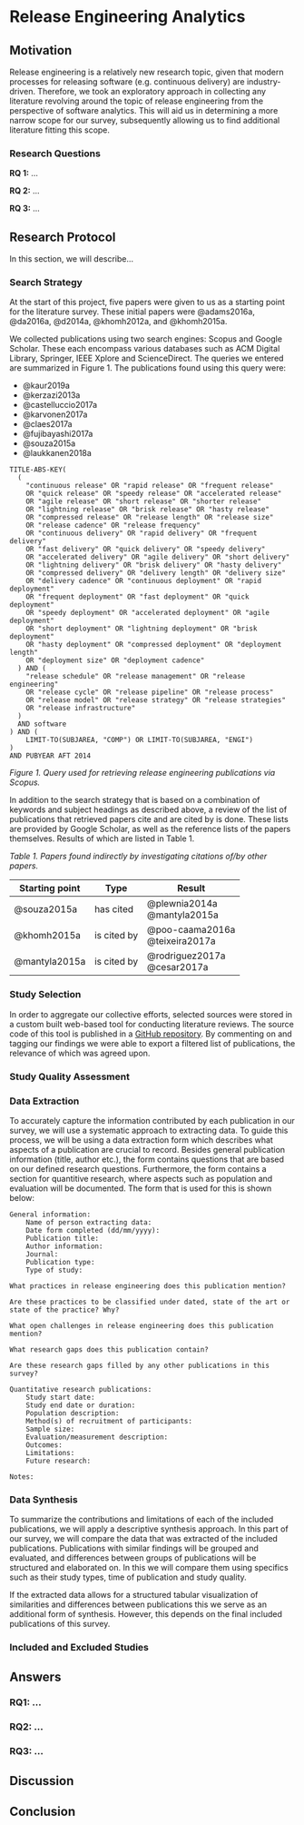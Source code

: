 # Release Engineering Analytics

## Motivation

Release engineering is a relatively new research topic,
given that modern processes for releasing software (e.g. continuous delivery)
are industry-driven.
Therefore, we took an exploratory approach in collecting any literature
revolving around the topic of release engineering from the perspective of
software analytics.
This will aid us in determining a more narrow scope for our survey,
subsequently allowing us to find additional literature fitting this scope.

### Research Questions

<!-- TODO -->
**RQ 1:** ...

**RQ 2:** ...

**RQ 3:** ...

## Research Protocol

<!-- TODO -->
In this section, we will describe...

### Search Strategy

At the start of this project,
five papers were given to us as a starting point for the literature survey.
These initial papers were @adams2016a, @da2016a, @d2014a, @khomh2012a, and
@khomh2015a.

We collected publications using two search engines: Scopus and Google Scholar.
These each encompass various databases such as ACM Digital Library, Springer,
IEEE Xplore and ScienceDirect.
The queries we entered are summarized in Figure 1.
The publications found using this query were:

- @kaur2019a
- @kerzazi2013a
- @castelluccio2017a
- @karvonen2017a
- @claes2017a
- @fujibayashi2017a
- @souza2015a
- @laukkanen2018a

```
TITLE-ABS-KEY(
  (
    "continuous release" OR "rapid release" OR "frequent release"
    OR "quick release" OR "speedy release" OR "accelerated release"
    OR "agile release" OR "short release" OR "shorter release"
    OR "lightning release" OR "brisk release" OR "hasty release"
    OR "compressed release" OR "release length" OR "release size"
    OR "release cadence" OR "release frequency"
    OR "continuous delivery" OR "rapid delivery" OR "frequent delivery"
    OR "fast delivery" OR "quick delivery" OR "speedy delivery"
    OR "accelerated delivery" OR "agile delivery" OR "short delivery"
    OR "lightning delivery" OR "brisk delivery" OR "hasty delivery"
    OR "compressed delivery" OR "delivery length" OR "delivery size"
    OR "delivery cadence" OR "continuous deployment" OR "rapid deployment"
    OR "frequent deployment" OR "fast deployment" OR "quick deployment"
    OR "speedy deployment" OR "accelerated deployment" OR "agile deployment"
    OR "short deployment" OR "lightning deployment" OR "brisk deployment"
    OR "hasty deployment" OR "compressed deployment" OR "deployment length"
    OR "deployment size" OR "deployment cadence"
  ) AND (
    "release schedule" OR "release management" OR "release engineering"
    OR "release cycle" OR "release pipeline" OR "release process"
    OR "release model" OR "release strategy" OR "release strategies"
    OR "release infrastructure"
  )
  AND software
) AND (
	LIMIT-TO(SUBJAREA, "COMP") OR LIMIT-TO(SUBJAREA, "ENGI")
)
AND PUBYEAR AFT 2014
```

_Figure 1. Query used for retrieving release engineering publications via Scopus._

In addition to the search strategy that is based on a combination of keywords
and subject headings as described above, a review of the list of publications
that retrieved papers cite and are cited by is done.
These lists are provided by Google Scholar,
as well as the reference lists of the papers themselves.
Results of which are listed in Table 1.

_Table 1. Papers found indirectly by investigating citations of/by other papers._

| Starting point | Type        | Result                              |
|----------------|-------------|-------------------------------------|
| @souza2015a    | has cited   | @plewnia2014a   <br> @mantyla2015a  |
| @khomh2015a    | is cited by | @poo-caama2016a <br> @teixeira2017a |
| @mantyla2015a  | is cited by | @rodriguez2017a <br> @cesar2017a    |

### Study Selection

In order to aggregate our collective efforts, selected sources were stored in a
custom built web-based tool for conducting literature reviews.
The source code of this tool is published in a
[GitHub repository](https://github.com/jessetilro/research).
By commenting on and tagging our findings we were able to export a filtered
list of publications,
the relevance of which was agreed upon.

### Study Quality Assessment

<!-- TODO -->

### Data Extraction
To accurately capture the information contributed by each publication in our survey, we will use a systematic approach to extracting data. To guide this process, we will be using a data extraction form which describes what aspects of a publication are crucial to record. Besides general publication information (title, author etc.), the form contains questions that are based on our defined research questions. Furthermore, the form contains a section for quantitive research, where aspects such as population and evaluation will be documented. The form that is used for this is shown below:

```
General information:
	Name of person extracting data:
	Date form completed (dd/mm/yyyy):
	Publication title:
	Author information:
	Journal:
	Publication type:
	Type of study:

What practices in release engineering does this publication mention?

Are these practices to be classified under dated, state of the art or state of the practice? Why?

What open challenges in release engineering does this publication mention?

What research gaps does this publication contain?

Are these research gaps filled by any other publications in this survey?

Quantitative research publications:
	Study start date:
	Study end date or duration:
	Population description:
	Method(s) of recruitment of participants:
	Sample size:
	Evaluation/measurement description:
	Outcomes:
	Limitations:
	Future research:

Notes:

```

### Data Synthesis
To summarize the contributions and limitations of each of the included publications, we will apply a descriptive synthesis approach. In this part of our survey, we will compare the data that was extracted of the included publications. Publications with similar findings will be grouped and evaluated, and differences between groups of publications will be structured and elaborated on. In this we will compare them using specifics such as their study types, time of publication and study quality.

If the extracted data allows for a structured tabular visualization of similarities and differences between publications this we serve as an additional form of synthesis. However, this depends on the final included publications of this survey.

### Included and Excluded Studies

<!-- TODO -->

## Answers

<!-- TODO -->

### RQ1: ...

<!-- TODO -->

### RQ2: ...

<!-- TODO -->

### RQ3: ...

<!-- TODO -->

## Discussion

<!-- TODO -->

## Conclusion

<!-- TODO -->
